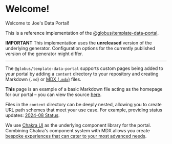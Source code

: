 # Welcome!

Welcome to Joe's Data Portal!

This is a reference implementation of the [@globus/template-data-portal](https://github.com/globus/template-data-portal).

**IMPORTANT** This implementation uses the **unreleased** version of the underlying generator. Configuration options for the currently published version of the generator might differ.

--------

The `@globus/template-data-portal` supports custom pages being added to your portal by adding a `content` directory to your repository and creating Markdown (`.md`) or [MDX (`.mdx`)](https://mdxjs.com/) files.

**This** page is an example of a basic Markdown file acting as the homepage for our portal – you can view the source [here](https://github.com/jbottigliero/joes-data/blob/main/content/index.mdx).

Files in the `content` directory can be deeply nested, allowing you to create URL path schemes that meet your use case. For example, providing status updates: [2024-08 Status](/status/2024-08-status).

We use [Chakra UI](https://v2.chakra-ui.com/) as the underlying component library for the portal. Combining Chakra's component system with MDX allows you create [bespoke experiences that can cater to your most advanced needs](/chakra-ui).




